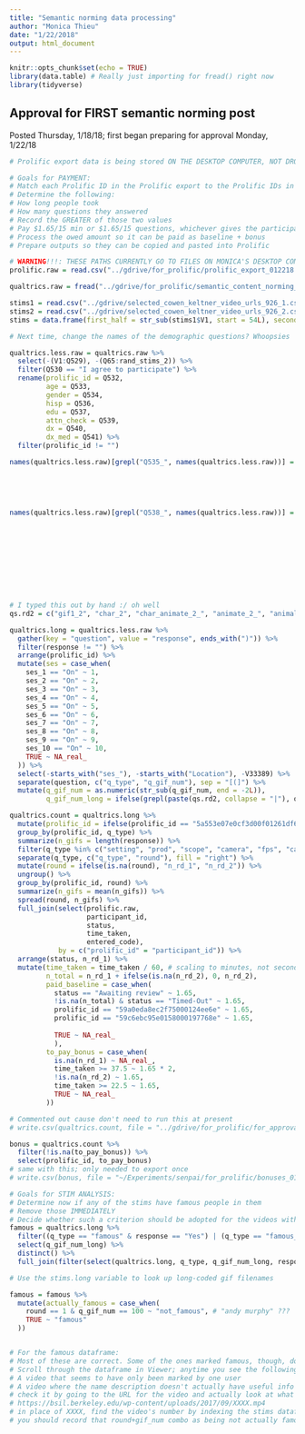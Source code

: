 ```yaml
---
title: "Semantic norming data processing"
author: "Monica Thieu"
date: "1/22/2018"
output: html_document
---
```


```r
knitr::opts_chunk$set(echo = TRUE)
library(data.table) # Really just importing for fread() right now
library(tidyverse)
```

## Approval for FIRST semantic norming post
Posted Thursday, 1/18/18; first began preparing for approval Monday, 1/22/18

```r
# Prolific export data is being stored ON THE DESKTOP COMPUTER, NOT DROPBOX RIGHT NOW

# Goals for PAYMENT:
# Match each Prolific ID in the Prolific export to the Prolific IDs in the Qualtrics export
# Determine the following:
# How long people took
# How many questions they answered
# Record the GREATER of those two values
# Pay $1.65/15 min or $1.65/15 questions, whichever gives the participant more money. For most people this will probably result in paying the time rate for 45 min of work.
# Process the owed amount so it can be paid as baseline + bonus
# Prepare outputs so they can be copied and pasted into Prolific

# WARNING!!!: THESE PATHS CURRENTLY GO TO FILES ON MONICA'S DESKTOP COMPUTER. need to change
prolific.raw = read.csv("../gdrive/for_prolific/prolific_export_012218.csv", header = TRUE, stringsAsFactors = FALSE)

qualtrics.raw = fread("../gdrive/for_prolific/semantic_content_norming_012218.csv", header = TRUE, stringsAsFactors = FALSE, verbose = TRUE)

stims1 = read.csv("../gdrive/selected_cowen_keltner_video_urls_926_1.csv", header = FALSE, stringsAsFactors = FALSE)
stims2 = read.csv("../gdrive/selected_cowen_keltner_video_urls_926_2.csv", header = FALSE, stringsAsFactors = FALSE)
stims = data.frame(first_half = str_sub(stims1$V1, start = 54L), second_half = str_sub(stims2$V1, start = 54L), stringsAsFactors = FALSE); stims.long = c(str_sub(stims1$V1, start = 54L), str_sub(stims2$V1, start = 54L)); rm(stims1, stims2)

# Next time, change the names of the demographic questions? Whoopsies

qualtrics.less.raw = qualtrics.raw %>%
  select(-(V1:Q529), -(Q65:rand_stims_2)) %>%
  filter(Q530 == "I agree to participate") %>%
  rename(prolific_id = Q532,
         age = Q533,
         gender = Q534,
         hisp = Q536,
         edu = Q537,
         attn_check = Q539,
         dx = Q540,
         dx_med = Q541) %>%
  filter(prolific_id != "")

names(qualtrics.less.raw)[grepl("Q535_", names(qualtrics.less.raw))] = c("race_ai",
                                                                         "race_asian",
                                                                         "race_pi",
                                                                         "race_black",
                                                                         "race_white",
                                                                         "race_other")
names(qualtrics.less.raw)[grepl("Q538_", names(qualtrics.less.raw))] = c("ses_1",
                                                                         "ses_2",
                                                                         "ses_3",
                                                                         "ses_4",
                                                                         "ses_5",
                                                                         "ses_6",
                                                                         "ses_7",
                                                                         "ses_8",
                                                                         "ses_9",
                                                                         "ses_10")

# I typed this out by hand :/ oh well
qs.rd2 = c("gif1_2", "char_2", "char_animate_2_", "animate_2_", "animal_2_", "age_yn_2", "famous_2", "injury_2", "age_2_", "famous_cat_2_", "famous_names_2", "interact_2", "social_2", "conflict_2", "gif2_2", "setting_2", "prod_2", "scope_2", "camera_2", "fps_2", "caption_2")

qualtrics.long = qualtrics.less.raw %>%
  gather(key = "question", value = "response", ends_with(")")) %>%
  filter(response != "") %>%
  arrange(prolific_id) %>%
  mutate(ses = case_when(
    ses_1 == "On" ~ 1,
    ses_2 == "On" ~ 2,
    ses_3 == "On" ~ 3,
    ses_4 == "On" ~ 4,
    ses_5 == "On" ~ 5,
    ses_6 == "On" ~ 6,
    ses_7 == "On" ~ 7,
    ses_8 == "On" ~ 8,
    ses_9 == "On" ~ 9,
    ses_10 == "On" ~ 10,
    TRUE ~ NA_real_
  )) %>%
  select(-starts_with("ses_"), -starts_with("Location"), -V33389) %>%
  separate(question, c("q_type", "q_gif_num"), sep = "[(]") %>%
  mutate(q_gif_num = as.numeric(str_sub(q_gif_num, end = -2L)),
         q_gif_num_long = ifelse(grepl(paste(qs.rd2, collapse = "|"), q_type), q_gif_num + nrow(stims), q_gif_num))

qualtrics.count = qualtrics.long %>%
  mutate(prolific_id = ifelse(prolific_id == "5a553e07e0cf3d00f01261df6", "5a553e07e0cf3d0001261df6", prolific_id)) %>%
  group_by(prolific_id, q_type) %>%
  summarize(n_gifs = length(response)) %>%
  filter(q_type %in% c("setting", "prod", "scope", "camera", "fps", "caption", "setting_2", "prod_2", "scope_2", "camera_2", "fps_2", "caption_2")) %>%
  separate(q_type, c("q_type", "round"), fill = "right") %>%
  mutate(round = ifelse(is.na(round), "n_rd_1", "n_rd_2")) %>%
  ungroup() %>%
  group_by(prolific_id, round) %>%
  summarize(n_gifs = mean(n_gifs)) %>%
  spread(round, n_gifs) %>%
  full_join(select(prolific.raw,
                   participant_id,
                   status,
                   time_taken,
                   entered_code),
            by = c("prolific_id" = "participant_id")) %>%
  arrange(status, n_rd_1) %>%
  mutate(time_taken = time_taken / 60, # scaling to minutes, not seconds
         n_total = n_rd_1 + ifelse(is.na(n_rd_2), 0, n_rd_2),
         paid_baseline = case_when(
           status == "Awaiting review" ~ 1.65,
           !is.na(n_total) & status == "Timed-Out" ~ 1.65,
           prolific_id == "59a0eda8ec2f75000124ee6e" ~ 1.65,
           prolific_id == "59c6ebc95e0158000197768e" ~ 1.65,
           
           TRUE ~ NA_real_
           ),
         to_pay_bonus = case_when(
           is.na(n_rd_1) ~ NA_real_,
           time_taken >= 37.5 ~ 1.65 * 2,
           !is.na(n_rd_2) ~ 1.65,
           time_taken >= 22.5 ~ 1.65,
           TRUE ~ NA_real_
         ))

# Commented out cause don't need to run this at present
# write.csv(qualtrics.count, file = "../gdrive/for_prolific/for_approval_012218.csv", row.names = FALSE)

bonus = qualtrics.count %>%
  filter(!is.na(to_pay_bonus)) %>%
  select(prolific_id, to_pay_bonus)
# same with this; only needed to export once
# write.csv(bonus, file = "~/Experiments/senpai/for_prolific/bonuses_012218.csv", row.names = FALSE)
```

```r
# Goals for STIM ANALYSIS:
# Determine now if any of the stims have famous people in them
# Remove those IMMEDIATELY
# Decide whether such a criterion should be adopted for the videos with captions also
famous = qualtrics.long %>%
  filter((q_type == "famous" & response == "Yes") | (q_type == "famous_2" & response == "Yes")) %>%
  select(q_gif_num_long) %>%
  distinct() %>%
  full_join(filter(select(qualtrics.long, q_type, q_gif_num_long, response), grepl("famous_cat", q_type) | grepl("famous_names", q_type)), by = "q_gif_num_long")

# Use the stims.long variable to look up long-coded gif filenames

famous = famous %>%
  mutate(actually_famous = case_when(
    round == 1 & q_gif_num == 100 ~ "not_famous", # "andy murphy" ???
    TRUE ~ "famous"
  ))


# For the famous dataframe:
# Most of these are correct. Some of the ones marked famous, though, don't actually have any famous people in them, by my judgment. So, to clear these:
# Scroll through the dataframe in Viewer; anytime you see the following:
# A video that seems to have only been marked by one user
# A video where the name description doesn't actually have useful info in it (or the person said they didn't know), and there aren't any repeat name fields for that one that do have useful info
# check it by going to the URL for the video and actually look at what it is
# https://bsil.berkeley.edu/wp-content/uploads/2017/09/XXXX.mp4
# in place of XXXX, find the video's number by indexing the stims dataframe at the correct address
# you should record that round+gif_num combo as being not actually famous if you look and you decide most participants are not likely to know who it is
```

